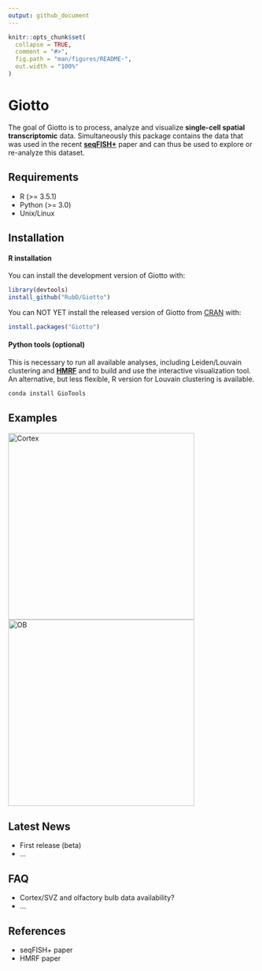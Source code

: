 ```yaml
---
output: github_document
---
```


<!-- README.md is generated from README.Rmd. Please edit that file -->

```r
knitr::opts_chunk$set(
  collapse = TRUE,
  comment = "#>",
  fig.path = "man/figures/README-",
  out.width = "100%"
)
```
# Giotto

<!-- badges: start -->
<!-- badges: end -->

The goal of Giotto is to process, analyze and visualize **single-cell spatial transcriptomic** data. Simultaneously this package contains the data that was used in the recent [**seqFISH+**](https://www.nature.com/articles/s41586-019-1049-y) paper and can thus be used to explore or re-analyze this dataset.

## Requirements

- R (>= 3.5.1)
- Python (>= 3.0)
- Unix/Linux


## Installation

#### R installation

You can install the development version of Giotto with:

``` r
library(devtools)
install_github("RubD/Giotto")
```

You can NOT YET install the released version of Giotto from [CRAN](https://CRAN.R-project.org) with:

``` r
install.packages("Giotto")
```

#### Python tools (optional)  
This is necessary to run all available analyses, including Leiden/Louvain clustering and [**HMRF**](http://www.nature.com/articles/nbt.4260) and to build and use the interactive visualization tool. An alternative, but less flexible, R version for Louvain clustering is available.

``` python
conda install GioTools
```




## Examples

[![Cortex](./inst/images/cortex_image_summary.png){width=10cm}](./inst/examples/mouse_cortex_svz/mouse_cortex_example.md)
[![OB](./inst/images/OB_image_summary.png){width=10cm}](./inst/examples/mouse_olfactory_bulb/mouse_olfactory_bulb_example.md)



## Latest News

- First release (beta)
- ...


## FAQ  

- Cortex/SVZ and olfactory bulb data availability?
- ...  


## References

- seqFISH+ paper 
- HMRF paper




